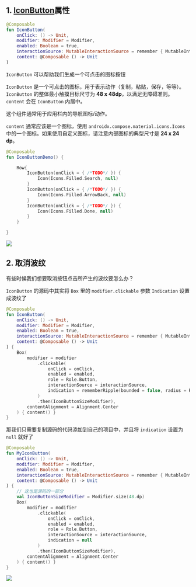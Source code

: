 
## 1. [IconButton](https://docs.compose.net.cn/api/elements/button/#4-iconbutton)属性

```kotlin
@Composable
fun IconButton(
    onClick: () -> Unit,
    modifier: Modifier = Modifier,
    enabled: Boolean = true,
    interactionSource: MutableInteractionSource = remember { MutableInteractionSource() },
    content: @Composable () -> Unit
)
```

`IconButton` 可以帮助我们生成一个可点击的图标按钮

`IconButton` 是一个可点击的图标，用于表示动作（复制，粘贴，保存，等等）。`IconButton` 的整体最小触摸目标尺寸为 **48 x 48dp**，以满足无障碍准则。`content` 会在 `IconButton` 内居中。

这个组件通常用于应用栏内的导航图标/动作。

`content` 通常应该是一个图标，使用 `androidx.compose.material.icons.Icons` 中的一个图标。如果使用自定义图标，请注意内部图标的典型尺寸是 **24 x 24 dp**。


``` kotlin
@Composable
fun IconButtonDemo() {

    Row{
        IconButton(onClick = { /*TODO*/ }) {
            Icon(Icons.Filled.Search, null)
        }
        IconButton(onClick = { /*TODO*/ }) {
            Icon(Icons.Filled.ArrowBack, null)
        }
        IconButton(onClick = { /*TODO*/ }) {
            Icon(Icons.Filled.Done, null)
        }
    }

}
```

<img src={demoGif} />

## 2. 取消波纹

有些时候我们想要取消按钮点击所产生的波纹要怎么办？

`IconButton` 的源码中其实将 `Box` 里的 `modifier.clickable` 参数 `Indication` 设置成波纹了

``` kotlin
@Composable
fun IconButton(
    onClick: () -> Unit,
    modifier: Modifier = Modifier,
    enabled: Boolean = true,
    interactionSource: MutableInteractionSource = remember { MutableInteractionSource() },
    content: @Composable () -> Unit
) {
    Box(
        modifier = modifier
            .clickable(
                onClick = onClick,
                enabled = enabled,
                role = Role.Button,
                interactionSource = interactionSource,
                indication = rememberRipple(bounded = false, radius = RippleRadius)
            )
            .then(IconButtonSizeModifier),
        contentAlignment = Alignment.Center
    ) { content() }
}

```

那我们只需要复制源码的代码添加到自己的项目中，并且将 `indication` 设置为 `null` 就好了

``` kotlin
@Composable
fun MyIconButton(
    onClick: () -> Unit,
    modifier: Modifier = Modifier,
    enabled: Boolean = true,
    interactionSource: MutableInteractionSource = remember { MutableInteractionSource() },
    content: @Composable () -> Unit
) {
    // 这也是源码的一部分
    val IconButtonSizeModifier = Modifier.size(48.dp)
    Box(
        modifier = modifier
            .clickable(
                onClick = onClick,
                enabled = enabled,
                role = Role.Button,
                interactionSource = interactionSource,
                indication = null
            )
            .then(IconButtonSizeModifier),
        contentAlignment = Alignment.Center
    ) { content() }
}
```

<img src={demo2Gif} />
